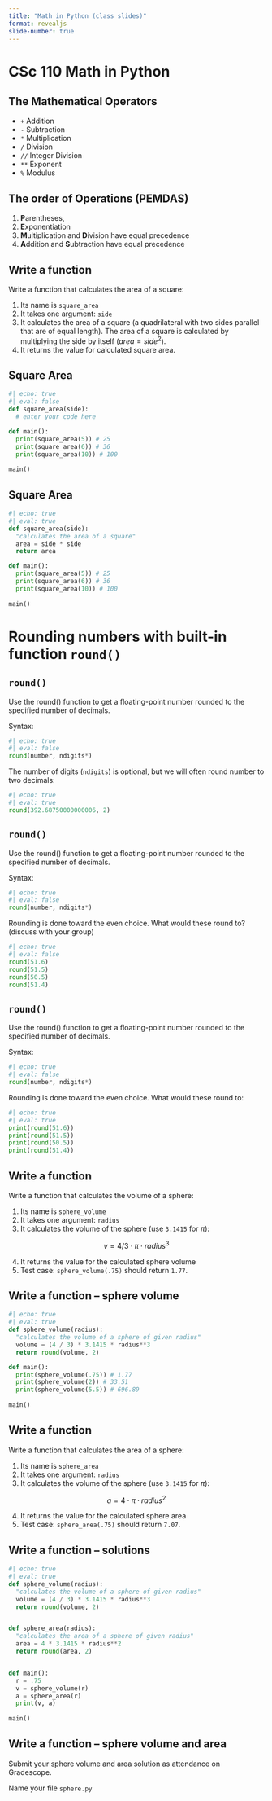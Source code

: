 ```yaml
---
title: "Math in Python (class slides)"
format: revealjs
slide-number: true
---
```


# CSc 110 Math in Python

## The Mathematical Operators

-   `+` Addition
-   `-` Subtraction
-   `*` Multiplication
-   `/` Division
-   `//` Integer Division
-   `**` Exponent
-   `%` Modulus

## The order of Operations (PEMDAS)

1.  **P**arentheses,
2.  **E**xponentiation
3.  **M**ultiplication and **D**ivision have equal precedence
4.  **A**ddition and **S**ubtraction have equal precedence

## Write a function

Write a function that calculates the area of a square:

1.  Its name is `square_area`
2.  It takes one argument: `side`
3.  It calculates the area of a square (a quadrilateral with two sides parallel that are of equal length). The area of a square is calculated by multiplying the side by itself ($area = side^2$).
4.  It returns the value for calculated square area.

## Square Area

```python
#| echo: true
#| eval: false
def square_area(side):
  # enter your code here

def main():
  print(square_area(5)) # 25
  print(square_area(6)) # 36
  print(square_area(10)) # 100
  
main()
```

## Square Area

```python
#| echo: true
#| eval: true
def square_area(side):
  "calculates the area of a square"
  area = side * side
  return area

def main():
  print(square_area(5)) # 25
  print(square_area(6)) # 36
  print(square_area(10)) # 100
  
main()
```

# Rounding numbers with built-in function `round()`

## `round()`

Use the round() function to get a floating-point number rounded to the specified number of decimals.

Syntax:

```python
#| echo: true
#| eval: false
round(number, ndigits*)
```

The number of digits (`ndigits`) is optional, but we will often round number to two decimals:

```python
#| echo: true
#| eval: true
round(392.68750000000006, 2)
```

## `round()`

Use the round() function to get a floating-point number rounded to the specified number of decimals.

Syntax:

```python
#| echo: true
#| eval: false
round(number, ndigits*)
```

Rounding is done toward the even choice. What would these round to? (discuss with your group)

```python
#| echo: true
#| eval: false
round(51.6)
round(51.5)
round(50.5)
round(51.4)
```

## `round()`

Use the round() function to get a floating-point number rounded to the specified number of decimals.

Syntax:

```python
#| echo: true
#| eval: false
round(number, ndigits*)
```

Rounding is done toward the even choice. What would these round to:

```python
#| echo: true
#| eval: true
print(round(51.6))
print(round(51.5))
print(round(50.5))
print(round(51.4))
```

## Write a function

Write a function that calculates the volume of a sphere:

1.  Its name is `sphere_volume`
2.  It takes one argument: `radius`
3.  It calculates the volume of the sphere (use `3.1415` for $\pi$):

$$
v = {4 / 3} \cdot \pi \cdot radius^3
$$

4.  It returns the value for the calculated sphere volume
5.  Test case: `sphere_volume(.75)` should return `1.77`.

## Write a function -- sphere volume

```python
#| echo: true
#| eval: true
def sphere_volume(radius):
  "calculates the volume of a sphere of given radius"
  volume = (4 / 3) * 3.1415 * radius**3
  return round(volume, 2)

def main():
  print(sphere_volume(.75)) # 1.77
  print(sphere_volume(2)) # 33.51
  print(sphere_volume(5.5)) # 696.89
  
main()
```

## Write a function

Write a function that calculates the area of a sphere:

1.  Its name is `sphere_area`
2.  It takes one argument: `radius`
3.  It calculates the volume of the sphere (use `3.1415` for $\pi$):

$$
a = 4 \cdot \pi \cdot radius^2
$$

4.  It returns the value for the calculated sphere area
5.  Test case: `sphere_area(.75)` should return `7.07`.

## Write a function -- solutions

```python
#| echo: true
#| eval: true
def sphere_volume(radius):
  "calculates the volume of a sphere of given radius"
  volume = (4 / 3) * 3.1415 * radius**3
  return round(volume, 2)


def sphere_area(radius):
  "calculates the area of a sphere of given radius"
  area = 4 * 3.1415 * radius**2
  return round(area, 2)


def main():
  r = .75
  v = sphere_volume(r)
  a = sphere_area(r)
  print(v, a)
  
main()
```

## Write a function -- sphere volume and area

Submit your sphere volume and area solution as attendance on Gradescope.

Name your file `sphere.py`
